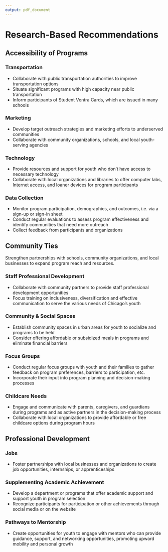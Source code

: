 ```yaml
---
output: pdf_document
---
```

# Research-Based Recommendations
## Accessibility of Programs

### Transportation

- Collaborate with public transportation authorities to improve transportation options
- Situate significant programs with high capacity near public transportation
- Inform participants of Student Ventra Cards, which are issued in many schools

### Marketing

- Develop target outreach strategies and marketing efforts to underserved communities 
- Collaborate with community organizations, schools, and local youth-serving agencies

### Technology

- Provide resources and support for youth who don't have access to necessary technology
- Collaborate with local organizations and libraries to offer computer labs, Internet access, and loaner devices for program participants

### Data Collection

- Monitor program participation, demographics, and outcomes, i.e. via a sign-up or sign-in sheet 
- Conduct regular evaluations to assess program effectiveness and identify communities that need more outreach
- Collect feedback from participants and organizations


## Community Ties

Strengthen partnerships with schools, community organizations, and local businesses to expand program reach and resources.

### Staff Professional Development

- Collaborate with community partners to provide staff professional development opportunities
- Focus training on inclusiveness, diversification and effective communication to serve the various needs of Chicago's youth

### Community & Social Spaces

- Establish community spaces in urban areas for youth to socialize and programs to be held
- Consider offering affordable or subsidized meals in programs and eliminate financial barriers

### Focus Groups

- Conduct regular focus groups with youth and their families to gather feedback on program preferences, barriers to participation, etc. 
- Incorporate their input into program planning and decision-making processes

### Childcare Needs

- Engage and communicate with parents, caregivers, and guardians during programs and as active partners in the decision-making process
- Collaborate with local organizations to provide affordable or free childcare options during program hours

## Professional Development

### Jobs

- Foster partnerships with local businesses and organizations to create job opportunities, internships, or apprenticeships


### Supplementing Academic Achievement

- Develop a department or programs that offer academic support and support youth in program selection
- Recognize participants for participation or other achievements through social media or on the website

### Pathways to Mentorship

- Create opportunities for youth to engage with mentors who can provide guidance, support, and networking opportunities, promoting upward mobility and personal growth

<br><br>
